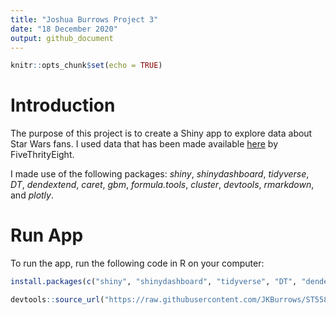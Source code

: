 ```yaml
---
title: "Joshua Burrows Project 3"
date: "18 December 2020"
output: github_document
---
```


```r
knitr::opts_chunk$set(echo = TRUE)
```

# Introduction 

The purpose of this project is to create a Shiny app to explore data about Star Wars fans. I used data that has been made available [here](https://github.com/fivethirtyeight/data/tree/master/star-wars-survey) by FiveThrityEight. 

I made use of the following packages: *shiny*, *shinydashboard*, *tidyverse*, *DT*, *dendextend*, *caret*, *gbm*, *formula.tools*, *cluster*, *devtools*, *rmarkdown*, and *plotly*. 

# Run App

To run the app, run the following code in R on your computer: 

```r
install.packages(c("shiny", "shinydashboard", "tidyverse", "DT", "dendextend", "caret", "gbm", "formula.tools", "cluster", "devtools", "rmarkdown", "plotly"))

devtools::source_url("https://raw.githubusercontent.com/JKBurrows/ST558-Project-3/main/app.R")
```




















